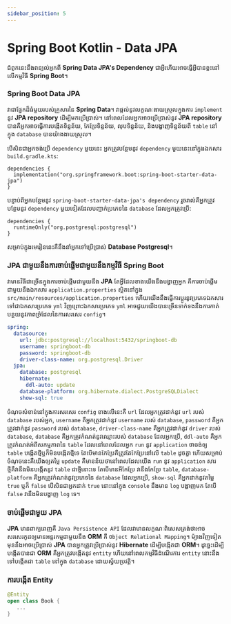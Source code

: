 ```yaml
---
sidebar_position: 5
---
```


# Spring Boot Kotlin - Data JPA

ជំពូកនេះនឹងពន្យល់អ្នកពី **Spring Data JPA's Dependency** ជាអ្វីហើយអាចធ្វើអ្វីបានខ្លះនៅលើកម្មវិធី **Spring Boot**។

### Spring Boot Data JPA

វាជាផ្នែកដ៏ធំមួយរបស់គ្រួសារនៃ **Spring Data**។ វាផ្តល់នូវលក្ខណៈងាយស្រួលក្នុងការ `implement` នូវ **JPA repository** ដើម្បីមកប្រើប្រាស់។ នៅពេលដែលអ្នកអាចប្រើប្រាស់នូវ **JPA repository** បានគឺអ្នកអាចធ្វើការបង្កើតទិន្នន័យ, កែប្រែទិន្នន័យ, លុបទិន្នន័យ, និងបង្ហាញទិន្នន័យពី `table` នៅក្នុង `database` បានយ៉ាងងាយស្រួល។

បើសិនជាអ្នកចង់ប្រើ `dependency` មួយនេះ អ្នកត្រូវបន្ថែមនូវ `dependency` មួយនេះនៅក្នុងឯកសារ `build.gradle.kts`:

```shell
dependencies {
  implementation("org.springframework.boot:spring-boot-starter-data-jpa")
}
```

បន្ទាប់ពីអ្នកបន្ថែមនូវ `spring-boot-starter-data-jpa's dependency` រួចរាល់គឺអ្នកត្រូវបន្ថែមនូវ `dependency` មួយទៀតដែលបញ្ជាក់ប្រភេទនៃ `database` ដែលអ្នកត្រូវប្រើ​:

```shell
dependencies {
  runtimeOnly("org.postgresql:postgresql")
}
```

សម្រាប់ក្នុងមេរៀននេះគឺនឹងនាំអ្នកទៅប្រើប្រាស់ **Database Postgresql**។

### JPA ជាមួយនឹងការចាប់ផ្តើមជាមួយនឹងកម្មវិធី Spring Boot

វាមានវិធីជាច្រើនក្នុងការចាប់ផ្តើមជាមួយនឹង **JPA** តែអ្វីដែលខាងយើងនឹងបង្ហាញអ្នក គឺការចាប់ផ្តើមជាមួយនឹងឯកសារ `application.properties` ស្ថិតនៅក្នុង `src/main/resources/application.properties` ហើយយើងនឹងធ្វើការប្តូរនូវប្រភេទឯកសារទៅជាឯកសារប្រភេទ `yml` វិញព្រោះឯកសារប្រភេទ `yml` អាចជួយយើងបានច្រើនទាក់ទងនឹងការកាត់បន្ថយនូវភាពច្រំដែលនៃការសរសេរ `config`។

```yml
spring:
  datasource:
    url: jdbc:postgresql://localhost:5432/springboot-db
    username: springboot-db
    password: springboot-db
    driver-class-name: org.postgresql.Driver
  jpa:
    database: postgresql
    hibernate:
      ddl-auto: update
    database-platform: org.hibernate.dialect.PostgreSQLDialect
    show-sql: true
```

ចំណុចសំខាន់នៅក្នុងការសរសេរ `config` ខាងលើនេះគឺ `url` ដែលអ្នកត្រូវដាក់នូវ `url` របស់ `database` របស់អ្នក, `username` គឺអ្នកត្រូវដាក់នូវ `username` របស់ `database`, `password` គឺអ្នកត្រូវដាក់នូវ `password` របស់ `database`, `driver-class-name` គឺអ្នកត្រូវដាក់នូវ `driver` របស់ `database`, `database` គឺអ្នកត្រូវកំណត់នូវឈ្មោះរបស់ `database` ដែលអ្នកប្រើ, `ddl-auto` គឺអ្នកត្រូវកំណត់អំពីសកម្មភាពនៃ `table` ដែលនៅពេលដែលអ្នក `run` នូវ `application` ថាចង់ឲ្យ `table` បង្កើតថ្មីឬក៏មិនបង្កើតថ្មីទេ តែបើមានកែប្រែគឺត្រូវតែកែប្រែនៅលើ `table` ដូចគ្នា ហើយសម្រាប់ចំណុចនេះគឺយើងឲ្យតម្លៃ `update` គឺមានន័យថានៅពេលដែលយើង `run` នូវ `application` សារថ្មីគឺវានឹងមិនបង្កើតនូវ `table` ជាថ្មីនោះទេ តែបើមានអីកែប្រែ វានឹងកែប្រែ `table`, `database-platform` គឺអ្នកត្រូវកំណត់នូវប្រភេទនៃ `database` ដែលអ្នកប្រើ, `show-sql` គឺអ្នកដាក់នូវតម្លៃ `true` ឬក៏ `false` បើសិនជាអ្នកដាក់ `true` នោះនៅក្នុង `console` នឹងមាន `log` បង្ហាញមក តែបើ `false` វានឹងមិនបង្ហាញ `log` ទេ។

### ចាប់ផ្តើមជាមួយ JPA

**JPA** មានពាក្យពេញគឺ `Java Persistence API` ដែលវាមានលក្ខណៈពិសេសត្រង់ថាអាចសរសេរកូដឲ្យមានអន្តរកម្មជាមួយនឹង **ORM** គឺ `Object Relational Mapping`។ ម៉្យាងវិញទៀត មុននឹងអាចប្រើប្រាស់ **JPA** បានអ្នកត្រូវប្រើប្រាស់នូវ **Hibernate** ដើម្បីបង្កើតជា **ORM**។ ដូច្នេះដើម្បីបង្កើតបានជា **ORM** គឺអ្នកត្រូវបង្កើតនូវ `entity` ហើយនៅពេលកម្មវិធីដំណើរការ `entity` នោះនឹងទៅបង្កើតជា `table` នៅក្នុង `database` ដោយស្វ័យប្រវត្តិ។

### ការបង្កើត Entity

```kotlin
@Entity
open class Book {
   ...
}
```